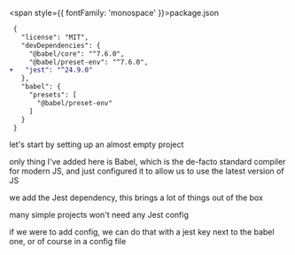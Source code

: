 
<Slide>

<span style={{ fontFamily: 'monospace' }}>package.json</span>

```diff
 {
   "license": "MIT",
   "devDependencies": {
     "@babel/core": "^7.6.0",
     "@babel/preset-env": "^7.6.0",
+   "jest": "^24.9.0"
   },
   "babel": {
     "presets": [
       "@babel/preset-env"
     ]
   }
 }
```

</Slide>

<Notes>

let's start by setting up an almost empty project

only thing I've added here is Babel, which is the de-facto standard compiler for modern JS, and just configured it to allow us to use the latest version of JS

we add the Jest dependency, this brings a lot of things out of the box

many simple projects won't need any Jest config

if we were to add config, we can do that with a jest key next to the babel one, or of course in a config file

</Notes>
